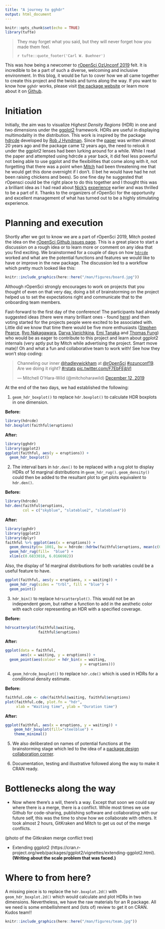 ```yaml
---
title: "A journey to gghdr"
output: html_document
---
```


```r
knitr::opts_chunk$set(echo = TRUE)
library(tufte)
```

> They may forget what you said, but they will never forget how you made them feel.
> 
> `r tufte::quote_footer('Carl W. Buehner')`

This was how being a newcomer to [rOpenSci OzUnconf 2019](https://ozunconf19.ropensci.org/) felt. It is incredible to be a part of such a diverse, welcoming and inclusive environment. In this blog, it would be fun to cover how we all came together to create this project and the twists and turns along the way. If you want to know how `gghdr` works, please visit [the package website](https://ropenscilabs.github.io/gghdr/) or learn more about it on [Github](https://ropenscilabs.github.io/gghdr/).


# Initiation

Initially, the aim was to visualize _Highest Density Regions_ (HDR) in one and two dimensions under the [ggplot2](https://ggplot2.tidyverse.org/) framework. HDRs are useful in displaying multimodality in the distribution. This work is inspired by the package [hdrcde](https://cran.r-project.org/web/packages/hdrcde/index.html) developed by [Rob J Hyndman](https://robjhyndman.com/). Since the [paper](https://www.jstor.org/stable/2684423?seq=1) was written almost 20 years ago and the package came 12 years ago, the need to relook it under the ggplot2 lenses had been lurking around for a while. While I read the paper and attempted using hdrcde a year back, it did feel less powerful not being able to use ggplot and the flexibilities that come along with it, not forgetting that there was a point when [Mitch](https://blog.mitchelloharawild.com/) had been threatening me that he would get this done overnight if I don’t. (I bet he would have had he not been raising chickens and bees). So one fine day he suggested that rOpensci could be the right place to do this together and I thought this was a brilliant idea as I had read about [Nick's](https://www.njtierney.com/) [experience](https://ropensci.org/blog/2017/10/31/ozunconf2017/) earlier and was thrilled to be a part of it. Thanks to the organizers of rOpenSci for the opportunity and excellent management of what has turned out to be a highly stimulating experience. 

# Planning and execution

Shortly after we got to know we are a part of rOpenSci 2019, Mitch posted the idea on the [rOpenSci Github issues page](https://github.com/ropensci/ozunconf19/issues). This is a great place to start a discussion on a rough idea or to learn more or comment on any idea that you find exciting. We brainstormed for a couple of days on how [`hdrcde`](https://github.com/robjhyndman/hdrcde) worked and what are the potential functions and features we would like to have or improve in the new package. The discussion led to a workflow which pretty much looked like this: 


```r
knitr::include_graphics(here::here("/man/figures/board.jpg"))
```

Although rOpenSci strongly encourages to work on projects that you thought of even on that very day, doing a bit of brainstorming on the project helped us to set the expectations right and communicate that to the onboarding team members. 

Fast-forward to the first day of the conference! The participants had already suggested ideas (there were many brilliant ones - found [here](https://github.com/ropensci/ozunconf19/issues)) and then voting started for the projects people were excited to be associated with. Little did we know that time there would be five more enthusiasts ([Stephen Pearce](https://github.com/sparce), [Ryo Nakagawara](https://github.com/Ryo-N7), [Darya Vanichkina](https://github.com/dvanic), [Emi Tanaka](https://emitanaka.org/) and [Thomas Fung](https://github.com/thomas-fung)) who would be as eager to contribute to this project and learn about ggplot2 internals (very aptly put by Mitch while advertising the project. Smart move mate)! Oh and what a fun and collaborative team to work with! See how they won’t stop coding:

<blockquote class="twitter-tweet"><p lang="en" dir="ltr">Channeling our inner <a href="https://twitter.com/hadleywickham?ref_src=twsrc%5Etfw">@hadleywickham</a> at <a href="https://twitter.com/rOpenSci?ref_src=twsrc%5Etfw">@rOpenSci</a> <a href="https://twitter.com/hashtag/ozunconf19?src=hash&amp;ref_src=twsrc%5Etfw">#ozunconf19</a>.<br>Are we doing it right? <a href="https://twitter.com/hashtag/rstats?src=hash&amp;ref_src=twsrc%5Etfw">#rstats</a> <a href="https://t.co/F7EbFEjbVl">pic.twitter.com/F7EbFEjbVl</a></p>&mdash; Mitchell O&#39;Hara-Wild (@mitchoharawild) <a href="https://twitter.com/mitchoharawild/status/1205008586130149376?ref_src=twsrc%5Etfw">December 12, 2019</a></blockquote> <script async src="https://platform.twitter.com/widgets.js" charset="utf-8"></script>

<!-- [https://twitter.com/mitchoharawild/status/1205008586130149376] (Thanks to Steph who spent a lot of effort in making this gif) -->

At the end of the two days, we had established the following:

1. `geom_hdr_boxplot()` to replace `hdr.boxplot()` to calculate HDR boxplots in one dimension.

<div class = "row">
<div class = "col-md-6">
__Before:__
```r
library(hdrcde)
hdr.boxplot(faithful$eruptions) 
```
</div>
<div class = "col-md-6">
__After:__
```r
library(gghdr)
library(ggplot2)
ggplot(faithful, aes(y = eruptions)) +
  geom_hdr_boxplot() 
```
</div>
</div>

2. The interval bars in `hdr.den()` to be replaced with a rug plot to display HDRs of 1d marginal distributions in `geom_hdr_rug()`. `geom_density()` could then be added to the resultant plot to get plots equivalent to `hdr.den()`.
 
<div class = "row">
<div class = "col-md-6">
__Before:__
```r
library(hdrcde)
hdr.den(faithful$eruptions,
        col = c("skyblue", "slateblue2", "slateblue4"))
```
</div>
<div class = "col-md-6">
__After:__
```r
library(gghdr)
library(ggplot2)
library(dplyr)
faithful %>% ggplot(aes(x = eruptions)) +
  geom_density(n= 1001, bw = hdrcde::hdrbw(faithful$eruptions, mean(c(0.5, 0.95, 0.99)))) +
  geom_hdr_rug(fill=  "blue") + 
  xlim(c(0.6833018, 6.0166982))
```
</div>
</div>

Also, the display of 1d marginal distributions for both variables could be a useful feature to have.

```r
ggplot(faithful, aes(y = eruptions, x = waiting)) + 
  geom_hdr_rug(sides = "trbl", fill = "blue") + 
  geom_point()
```

3. `hdr_bin()` to replace `hdrscatterplot()`. This would not be an independent geom, but rather a function to add in the aesthetic color with each color representing an HDR with a specified coverage.

<div class = "row">
<div class = "col-md-6">
__Before:__
```r
hdrscatterplot(faithful$waiting,
               faithful$eruptions)
```
</div>
<div class = "col-md-6">
__After:__
```r
ggplot(data = faithful, 
       aes(x = waiting, y = eruptions)) +
  geom_point(aes(colour = hdr_bin(x = waiting,
                                  y = eruptions)))
```
</div>
</div>


4. `geom_hdrcde_boxplot()` to replace `hdr.cde()` which is used in HDRs for a conditional density estimate.

<div class = "row">
<div class = "col-md-6">
__Before:__
```r
faithful.cde <- cde(faithful$waiting, faithful$eruptions)
plot(faithful.cde, plot.fn = "hdr",
     xlab = "Waiting time", ylab = "Duration time")
```
</div>
<div class = "col-md-6">
__After:__
```r
ggplot(faithful, aes(x = eruptions, y = waiting)) + 
    geom_hdr_boxplot(fill="steelblue") + 
    theme_minimal()
```
</div>
</div>

5. We also deliberated on names of potential functions at the brainstorming stage which led to the idea of a [package design collaboration corner](https://github.com/ropensci/ozunconf19/issues/19). 

6. Documentation, testing and illustrative followed along the way to make it CRAN ready.


# Bottlenecks along the way

- Now where there's a will, there's a way. Except that soon we could say where there is a merge, there is a conflict.  While most times we use Github for code-sharing, publishing software and collaborating with our future self, this was the time to show how we collaborate with others. It took almost 2 hours, GitKraken and Mitch to get us out of the merge conflicts.

(photo of the Gitkraken merge conflict tree)

- Extending ggplot2 (https://cran.r-project.org/web/packages/ggplot2/vignettes/extending-ggplot2.html). __(Writing about the scale problem that was faced.)__


# Where to from here?

A missing piece is to replace the `hdr.boxplot.2d()` with `geom_hdr_boxplot.2d()`  which would calculate and plot HDRs in two dimensions. Nevertheless, we have the raw materials for an R package. All we need is some embellishment and (lots of) review to get it on CRAN. Kudos team!!

```r
knitr::include_graphics(here::here("/man/figures/team.jpg"))
```


